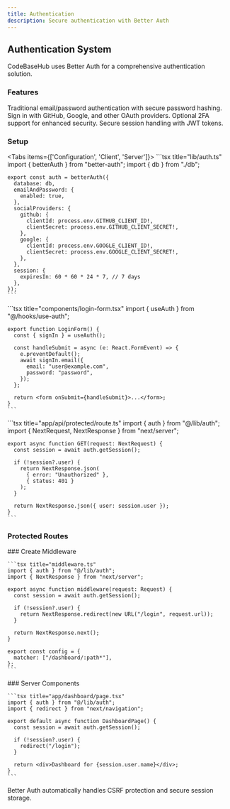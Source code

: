 ```yaml
---
title: Authentication
description: Secure authentication with Better Auth
---
```


## Authentication System

CodeBaseHub uses Better Auth for a comprehensive authentication solution.

### Features

<Cards>
  <Card title="Email & Password" icon="FileCode">
    Traditional email/password authentication with secure password hashing.
  </Card>

  <Card title="OAuth Providers" icon="Globe">
    Sign in with GitHub, Google, and other OAuth providers.
  </Card>

  <Card title="Two-Factor Auth" icon="Settings">
    Optional 2FA support for enhanced security.
  </Card>

  <Card title="Session Management" icon="Zap">
    Secure session handling with JWT tokens.
  </Card>
</Cards>

### Setup

<Tabs items={['Configuration', 'Client', 'Server']}>
  <Tab value="Configuration">
    ```tsx title="lib/auth.ts"
    import { betterAuth } from "better-auth";
    import { db } from "./db";

    export const auth = betterAuth({
      database: db,
      emailAndPassword: {
        enabled: true,
      },
      socialProviders: {
        github: {
          clientId: process.env.GITHUB_CLIENT_ID!,
          clientSecret: process.env.GITHUB_CLIENT_SECRET!,
        },
        google: {
          clientId: process.env.GOOGLE_CLIENT_ID!,
          clientSecret: process.env.GOOGLE_CLIENT_SECRET!,
        },
      },
      session: {
        expiresIn: 60 * 60 * 24 * 7, // 7 days
      },
    });
    ```
  </Tab>

  <Tab value="Client">
    ```tsx title="components/login-form.tsx"
    import { useAuth } from "@/hooks/use-auth";

    export function LoginForm() {
      const { signIn } = useAuth();

      const handleSubmit = async (e: React.FormEvent) => {
        e.preventDefault();
        await signIn.email({
          email: "user@example.com",
          password: "password",
        });
      };

      return <form onSubmit={handleSubmit}>...</form>;
    }
    ```
  </Tab>

  <Tab value="Server">
    ```tsx title="app/api/protected/route.ts"
    import { auth } from "@/lib/auth";
    import { NextRequest, NextResponse } from "next/server";

    export async function GET(request: NextRequest) {
      const session = await auth.getSession();

      if (!session?.user) {
        return NextResponse.json(
          { error: "Unauthorized" },
          { status: 401 }
        );
      }

      return NextResponse.json({ user: session.user });
    }
    ```
  </Tab>
</Tabs>

### Protected Routes

<Steps>
  <Step>
    ### Create Middleware

    ```tsx title="middleware.ts"
    import { auth } from "@/lib/auth";
    import { NextResponse } from "next/server";

    export async function middleware(request: Request) {
      const session = await auth.getSession();

      if (!session?.user) {
        return NextResponse.redirect(new URL("/login", request.url));
      }

      return NextResponse.next();
    }

    export const config = {
      matcher: ["/dashboard/:path*"],
    };
    ```
  </Step>

  <Step>
    ### Server Components

    ```tsx title="app/dashboard/page.tsx"
    import { auth } from "@/lib/auth";
    import { redirect } from "next/navigation";

    export default async function DashboardPage() {
      const session = await auth.getSession();

      if (!session?.user) {
        redirect("/login");
      }

      return <div>Dashboard for {session.user.name}</div>;
    }
    ```
  </Step>
</Steps>

<Callout type="info">
Better Auth automatically handles CSRF protection and secure session storage.
</Callout>
